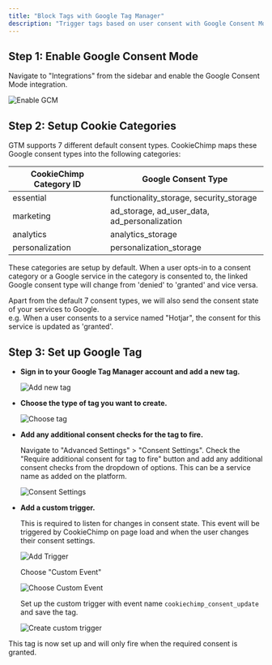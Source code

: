 ```yaml
---
title: "Block Tags with Google Tag Manager"
description: "Trigger tags based on user consent with Google Consent Mode v2."
---
```


## Step 1: Enable Google Consent Mode

Navigate to "Integrations" from the sidebar and enable the Google Consent Mode integration.

<img src="/images/google-tag-manager/enable-gcm.png" alt="Enable GCM" />

## Step 2: Setup Cookie Categories

GTM supports 7 different default consent types. CookieChimp maps these Google consent types into the following categories:

| CookieChimp Category ID | Google Consent Type                          |
| ----------------------- | -------------------------------------------- |
| essential               | functionality_storage, security_storage      |
| marketing               | ad_storage, ad_user_data, ad_personalization |
| analytics               | analytics_storage                            |
| personalization         | personalization_storage                      |

These categories are setup by default.
When a user opts-in to a consent category or a Google service in the category is consented to, the linked Google consent type will change from 'denied' to 'granted' and vice versa.

Apart from the default 7 consent types, we will also send the consent state of your services to Google.  
e.g. When a user consents to a service named "Hotjar", the consent for this service is updated as 'granted'.

## Step 3: Set up Google Tag

- **Sign in to your Google Tag Manager account and add a new tag.**

  <img src="/images/google-tag-manager/add-new-tag.png" alt="Add new tag" />

- **Choose the type of tag you want to create.**

  <img src="/images/google-tag-manager/choose-tag.png" alt="Choose tag" />

- **Add any additional consent checks for the tag to fire.**

  Navigate to "Advanced Settings" > "Consent Settings". Check the "Require additional consent for tag to fire" button and add any additional consent checks from the dropdown of options.
  This can be a service name as added on the platform.

  <img
    src="/images/google-tag-manager/consent-settings.png"
    alt="Consent Settings"
  />

- **Add a custom trigger.**

  This is required to listen for changes in consent state. This event will be triggered by CookieChimp on page load and when the user changes their consent settings.

  <img src="/images/google-tag-manager/add-trigger.png" alt="Add Trigger" />

  Choose "Custom Event"

  <img
    src="/images/google-tag-manager/choose-trigger.png"
    alt="Choose Custom Event"
  />

  Set up the custom trigger with event name `cookiechimp_consent_update` and save the tag.

  <img
    src="/images/google-tag-manager/create-custom-trigger.png"
    alt="Create custom trigger"
  />

This tag is now set up and will only fire when the required consent is granted.
